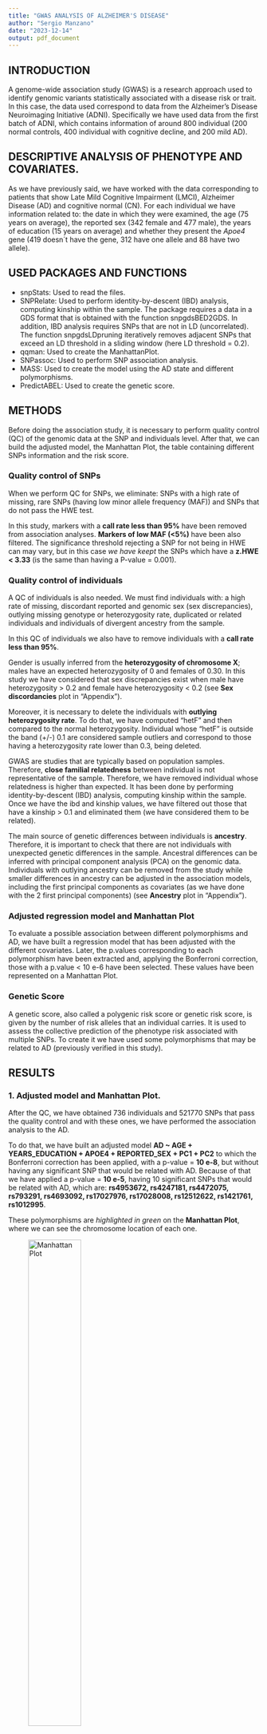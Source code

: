 ---
title: "GWAS ANALYSIS OF ALZHEIMER'S DISEASE"
author: "Sergio Manzano"
date: "2023-12-14"
output: pdf_document
---


## INTRODUCTION

A genome-wide association study (GWAS) is a research approach used to identify genomic variants statistically associated with a disease risk or trait. In this case, the data used correspond to data from the Alzheimer’s Disease Neuroimaging Initiative (ADNI). Specifically we have used data from the first batch of ADNI, which contains information of around 800 individual (200 normal controls, 400 individual with cognitive decline, and 200 mild AD). 

## DESCRIPTIVE ANALYSIS OF PHENOTYPE AND COVARIATES.

As we have previously said, we have worked with the data corresponding to patients that show Late Mild Cognitive Impairment (LMCI), Alzheimer Disease (AD) and cognitive normal (CN). For each individual we have information related to: the date in which they were examined, the age (75 years on average), the reported sex (342 female and 477 male), the years of education (15 years on average) and whether they present the *Apoe4* gene (419 doesn´t have the gene, 312 have one allele and 88 have two allele). 


## USED PACKAGES AND FUNCTIONS

* snpStats: Used to read the files.
* SNPRelate: Used to perform identity-by-descent (IBD) analysis, computing kinship within the sample. The package requires a data in a GDS format that is obtained with the function snpgdsBED2GDS. In addition, IBD analysis requires SNPs that are not in LD (uncorrelated). The function snpgdsLDpruning iteratively removes adjacent SNPs that exceed an LD threshold in a sliding window (here LD threshold = 0.2).
* qqman: Used to create the ManhattanPlot.
* SNPassoc: Used to perform SNP association analysis.
* MASS: Used to create the model using the AD state and different polymorphisms.
* PredictABEL: Used to create the genetic score.



## METHODS

Before doing the association study, it is necessary to perform quality control (QC) of the genomic data at the SNP and individuals level. After that, we can build the adjusted model, the Manhattan Plot, the table containing different SNPs information and the risk score.

### **Quality control of SNPs**

When we perform QC for SNPs, we eliminate: SNPs with a high rate of missing, rare SNPs (having low minor allele frequency (MAF)) and SNPs that do not pass the HWE test.

In this study, markers with a **call rate less than 95%** have been removed from association analyses. **Markers of low MAF (<5%)** have been also filtered. The significance threshold rejecting a SNP for not being in HWE can may vary, but in this case *we have keept* the SNPs which have a **z.HWE < 3.33** (is the same than having a P-value = 0.001).



### **Quality control of individuals**

A QC of individuals is also needed. We must find individuals with: a high rate of missing, discordant reported and genomic sex (sex discrepancies), outlying missing genotype or heterozygosity rate, duplicated or related individuals and individuals of divergent ancestry from the sample.

In this QC of individuals we also have to remove individuals with a **call rate less than 95%**.

Gender is usually inferred from the **heterozygosity of chromosome X**; males have an expected heterozygosity of 0 and females of 0.30. In this study we have considered that sex discrepancies exist when male have heterozygosity > 0.2 and female have heterozygosity < 0.2 (see **Sex discordancies** plot in "Appendix").

Moreover, it is necessary to delete the individuals with **outlying heterozygosity rate**. To do that, we have computed "hetF" and then compared to the normal heterozygosity. Individual whose "hetF" is outside the band (+/-) 0.1 are considered sample outliers and correspond to those having a heterozygosity rate lower than 0.3, being deleted.

GWAS are studies that are typically based on population samples. Therefore, **close familial relatedness** between individual is not representative of the sample. Therefore, we have removed individual whose relatedness is higher than expected. It has been done by performing identity-by-descent (IBD) analysis, computing kinship within the sample. Once we have the ibd and kinship values, we have filtered out those that have a kinship > 0.1 and eliminated them (we have considered them to be related).

The main source of genetic differences between individuals is **ancestry**. Therefore, it is important to check that there are not individuals with unexpected genetic differences in the sample. Ancestral differences can be inferred with principal component analysis (PCA) on the genomic data. Individuals with outlying ancestry can be removed from the study while smaller differences in ancestry can be adjusted in the association models, including the first principal components as covariates (as we have done with the 2 first principal components) (see **Ancestry** plot in "Appendix").

### **Adjusted regression model and Manhattan Plot**

To evaluate a possible association between different polymorphisms and AD, we have built a regression model that has been adjusted with the different covariates. Later, the p.values corresponding to each polymorphism have been extracted and, applying the Bonferroni correction, those with a p.value < 10 e-6 have been selected. These values have been represented on a Manhattan Plot.


### **Genetic Score**

A genetic score, also called a polygenic risk score or genetic risk score, is given by the number of risk alleles that an individual carries. It is used to assess the collective prediction of the phenotype risk associated with multiple SNPs. To create it we have used some polymorphisms that may be related to AD (previously verified in this study).



## RESULTS

### 1. **Adjusted model and Manhattan Plot.**

After the QC, we have obtained 736 individuals and  521770 SNPs that pass the quality control and with these ones, we have performed the association analysis to the AD. 

To do that, we have built an adjusted model **AD ~ AGE + YEARS_EDUCATION + APOE4 + REPORTED_SEX + PC1 + PC2** to which the Bonferroni correction has been applied, with a p-value = **10 e-8**, but without having any significant SNP that would be related with AD. Because of that we have applied a p-value = **10 e-5**, having 10 significant SNPs that would be related with AD, which are: **rs4953672, rs4247181, rs4472075, rs793291, rs4693092, rs17027976, rs17028008, rs12512622, rs1421761, rs1012995**.


These polymorphisms are *highlighted in green* on the **Manhattan Plot**, where we can see the chromosome location of each one.

![Manhattan Plot](Manhattan Plot.png){width=50%}


### 2. **Table with SNPs information**.

As we have previously said, with a p-value = **10 e-8**, we haven´t obtained any significant SNP. Because of that we have applied a p-value = **10 e-5**, obtaining **10 SNPs that have statistical significance**.

These SNPs are shown in the table at the end of the document, together with other parameters: *chromosome (CHR), position (BP), p.value (P), Major Allele Frequency (MajorAF_freq_B), Minor Allele Frequency (MinorAF_freq_A), odds ratio in the dominant (dom_OR), recesive (rec_OR) and log additive (log_OR) models.*

Regarding the polymorphisms, we found that each of them affects a multitude of genes, which have a common contribution in AD at different levels.


### 3. **Genetic Score**


The genetic score uses genetic information to evaluate individual's relative risk for certain diseases (this is only one example, it has more uses). To do that, a multivariate regression model (with significant SNPs) is performed in order to select the SNPs that best predict the disease.

After computing the regression model, we have obtained that the most influential polymorphisms are: **rs4953672, rs4472075, rs793291, rs4693092, rs12512622, rs1421761, rs1012995**. 

Taking these polymorphisms into account, we have computed the risk score, obtaining that the majority of individuals have between 9 and 11 risk alleles (see **Histogram of Score** plot).

Finally, we have performed a ROC plot in order to validate that the score is a good predictor of the AD. After doing this, we have obtained an AUC = 0.726, indicating that it is a good predictor (see **ROC** plot).

![Histogram of Score](Risk Score Distrbution.png){width=50%}
![ROC curve](ROC plot.png){width=50%}



## DISCUSSION AND CONCLUSIONS

GWAS studies allow the identification of SNPs that may be relevant for the diagnosis and treatment of certain diseases. However, it is not an easy task because there may be problems in sequencing, which reduces the sample size and forces both SNPs and individuals to pass a quality control (in our case we have eliminated approximately 16% of SNPs and 3% of individuals), resulting in a smaller number of samples to perform the analysis.

With the samples that have passed the quality control, we have carried out an association study in order to find those polymorphisms that could be related to AD. To do this, we have selected a significance level of 10 e-5, obtaining the following SNPs: **rs4953672, rs4247181, rs4472075, rs793291, rs4693092, rs17027976, rs17028008, rs12512622, rs1421761, rs1012 995**.

Furthermore, with these polymorphisms we have generated a risk score that could be applied to people with AD or in previous stages of the disease in order to predict the development of the disease and be able to stop its progression.

To conclude, it would be necessary to investigate more about these polymorphisms by carrying out additional studies besides computational ones, to have more information about their behavior.



## APPENDIX

![Sex discordancies](Sex discordancies.png){width=50%}
![Ancestry PCA](Ancestry PCA Plot.png){width=50%}

![Polymorphisms Table](PolyTable.png)


